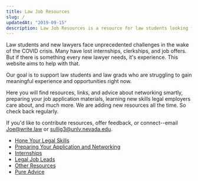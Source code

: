 ```yaml
---
title: Law Job Resources
slug: /
updatedAt: "2019-09-15"
description: Law Job Resources is a resource for law students looking for internships or work.
---
```


Law students and new lawyers face unprecedented challenges in the wake of the
COVID crisis. Many have lost internships, clerkships, and job offers. But if
there is something every new lawyer needs, it's experience. This website aims
to help with that.

Our goal is to support law students and law grads who are struggling to gain
meaningful experience and opportunities right now.

Here you will find resources, links, and advice about networking smartly,
preparing your job application materials, learning new skills legal employers
care about, and much more. We are adding new resources all the time. So check
back regularly.

If you'd like to contribute resources, offer feedback, or connect--email
Joe@write.law or sullig3@unlv.nevada.edu.

* [Hone Your Legal Skills](/hone-your-legal-skills)
* [Preparing Your Application and Networking](/preparing-your-application-and-networking)
* [Internships](/internships)
* [Legal Job Leads](/legal-job-leads)
* [Other Resources](/other-resources)
* [Pure Advice](/pure-advice)

